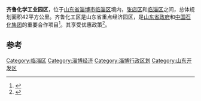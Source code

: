 '''齐鲁化学工业园区'''，位于[[山东省|山东省]][[淄博市|淄博市]][[临淄区|临淄区]]境内，[[张店区|张店区]]和[[临淄区|临淄区]]之间，总体规划面积42平方公里。齐鲁化工区是山东省重点经济园区，是[[山东省政府|山东省政府]]和[[中国石化集团|中国石化集团]]的重要合作项目<ref>{{Cite book|title=中国化工园区投资指南|last=李勇武主编|first=|publisher=北京：化学工业出版社|year=2010年1月|isbn=978-7-122-07079-1|location=|pages=266}}</ref>。其享受优惠政策<ref>{{Cite web|url=http://www.huaxia.com/sw/zsgc/2005/00324836.html|title=齐鲁化学工业区|accessdate=2017-08-26|work=华夏网}}</ref>。

==参考==
{{reflist}}

[[Category:临淄区|Category:临淄区]]
[[Category:淄博经济|Category:淄博经济]]
[[Category:淄博行政区划|Category:淄博行政区划]]
[[Category:山东开发区|Category:山东开发区]]